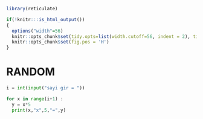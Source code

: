 ```r
library(reticulate)

if(!knitr:::is_html_output())
{
  options("width"=56)
  knitr::opts_chunk$set(tidy.opts=list(width.cutoff=56, indent = 2), tidy = TRUE)
  knitr::opts_chunk$set(fig.pos = 'H')
}
```

# RANDOM


```python
i = int(input("sayi gir = "))

for x in range(i+1) :
  y = x*5
  print(x,"x",5,"=",y)
```

